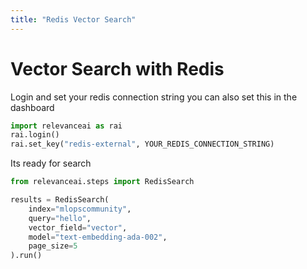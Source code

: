 ```yaml
---
title: "Redis Vector Search"
---
```


# Vector Search with Redis
Login and set your redis connection string you can also set this in the dashboard
```python Python
import relevanceai as rai
rai.login()
rai.set_key("redis-external", YOUR_REDIS_CONNECTION_STRING)
```
Its ready for search
```python Python
from relevanceai.steps import RedisSearch

results = RedisSearch(
    index="mlopscommunity",
    query="hello",
    vector_field="vector",
    model="text-embedding-ada-002",
    page_size=5
).run()
```